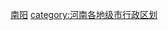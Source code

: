 [[category:南阳|]]
[[category:河南各地级市行政区划|category:河南各地级市行政区划]]
<br>{{hideh
|Head = 南阳各区县市所辖乡镇与街道
|FrameStyle   = border:solid 1px #000080;
|HeadStyle    = text-align:center;background:transparent;
|ContentStyle = background: #99CCFF;
}}
{{南阳市卧龙区行政区划|state=expanded}}<br>
{{南阳市宛城区行政区划|state=expanded}}<br>
{{邓州市行政区划|state=expanded}}<br>
{{桐柏县行政区划|state=expanded}}<br>
{{方城县行政区划|state=expanded}}<br>
{{淅川县行政区划|state=expanded}}<br>
{{镇平县行政区划|state=expanded}}<br>
{{唐河县行政区划|state=expanded}}<br>
{{南召县行政区划|state=expanded}}<br>
{{内乡县行政区划|state=expanded}}<br>
{{新野县行政区划|state=expanded}}<br>
{{社旗县行政区划|state=expanded}}<br>
{{西峡县行政区划|state=expanded}}
{{hidef}} <br>